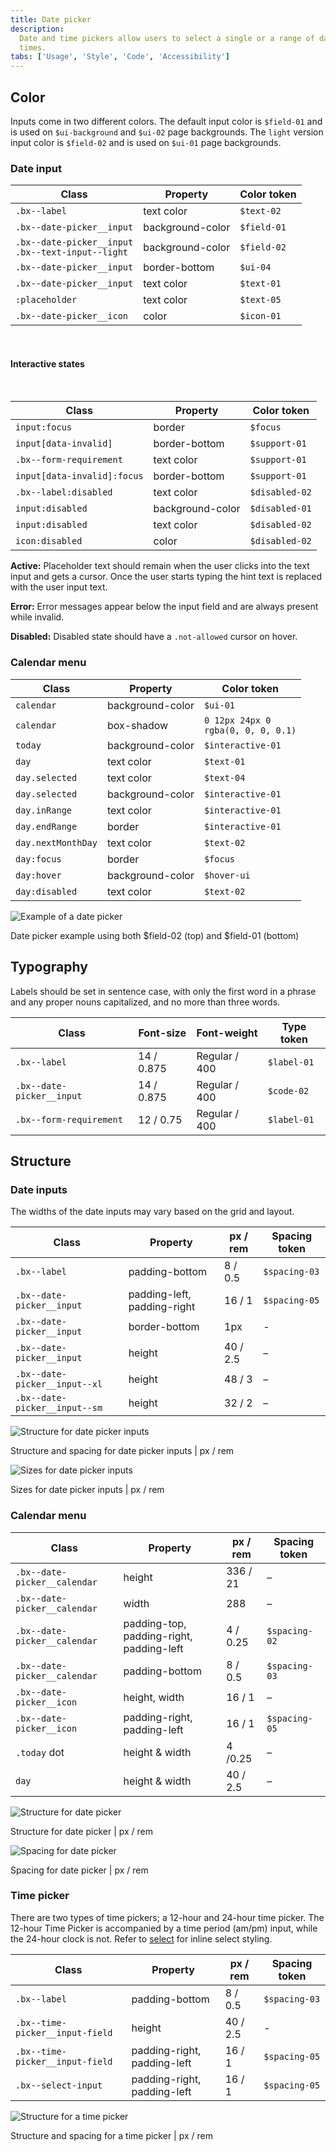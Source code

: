 ```yaml
---
title: Date picker
description:
  Date and time pickers allow users to select a single or a range of dates and
  times.
tabs: ['Usage', 'Style', 'Code', 'Accessibility']
---
```


## Color

Inputs come in two different colors. The default input color is `$field-01` and
is used on `$ui-background` and `$ui-02` page backgrounds. The `light` version
input color is `$field-02` and is used on `$ui-01` page backgrounds.

### Date input

| Class                                                    | Property         | Color token |
| -------------------------------------------------------- | ---------------- | ----------- |
| `.bx--label`                                             | text color       | `$text-02`  |
| `.bx--date-picker__input`                                | background-color | `$field-01` |
| `.bx--date-picker__input` <br/> `.bx--text-input--light` | background-color | `$field-02` |
| `.bx--date-picker__input`                                | border-bottom    | `$ui-04`    |
| `.bx--date-picker__input`                                | text color       | `$text-01`  |
| `:placeholder`                                           | text color       | `$text-05`  |
| `.bx--date-picker__icon`                                 | color            | `$icon-01`  |

<br />

#### Interactive states

<br />

| Class                       | Property         | Color token    |
| --------------------------- | ---------------- | -------------- |
| `input:focus`               | border           | `$focus`       |
| `input[data-invalid]`       | border-bottom    | `$support-01`  |
| `.bx--form-requirement`     | text color       | `$support-01`  |
| `input[data-invalid]:focus` | border-bottom    | `$support-01`  |
| `.bx--label:disabled`       | text color       | `$disabled-02` |
| `input:disabled`            | background-color | `$disabled-01` |
| `input:disabled`            | text color       | `$disabled-02` |
| `icon:disabled`             | color            | `$disabled-02` |

**Active:** Placeholder text should remain when the user clicks into the text
input and gets a cursor. Once the user starts typing the hint text is replaced
with the user input text.

**Error:** Error messages appear below the input field and are always present
while invalid.

**Disabled:** Disabled state should have a `.not-allowed` cursor on hover.

### Calendar menu

| Class              | Property         | Color token                                |
| ------------------ | ---------------- | ------------------------------------------ |
| `calendar`         | background-color | `$ui-01`                                   |
| `calendar`         | box-shadow       | `0 12px 24px 0` <br/> `rgba(0, 0, 0, 0.1)` |
| `today`            | background-color | `$interactive-01`                          |
| `day`              | text color       | `$text-01`                                 |
| `day.selected`     | text color       | `$text-04`                                 |
| `day.selected`     | background-color | `$interactive-01`                          |
| `day.inRange`      | text color       | `$interactive-01`                          |
| `day.endRange`     | border           | `$interactive-01`                          |
| `day.nextMonthDay` | text color       | `$text-02`                                 |
| `day:focus`        | border           | `$focus`                                   |
| `day:hover`        | background-color | `$hover-ui`                                |
| `day:disabled`     | text color       | `$text-02`                                 |

<div className="image--fixed">

![Example of a date picker](images/date-picker-style-1.png)

</div>

<Caption>
  Date picker example using both $field-02 (top) and $field-01 (bottom)
</Caption>

## Typography

Labels should be set in sentence case, with only the first word in a phrase and
any proper nouns capitalized, and no more than three words.

| Class                     | Font-size  | Font-weight   | Type token  |
| ------------------------- | ---------- | ------------- | ----------- |
| `.bx--label`              | 14 / 0.875 | Regular / 400 | `$label-01` |
| `.bx--date-picker__input` | 14 / 0.875 | Regular / 400 | `$code-02`  |
| `.bx--form-requirement`   | 12 / 0.75  | Regular / 400 | `$label-01` |

## Structure

### Date inputs

The widths of the date inputs may vary based on the grid and layout.

| Class                         | Property                    | px / rem | Spacing token |
| ----------------------------- | --------------------------- | -------- | ------------- |
| `.bx--label`                  | padding-bottom              | 8 / 0.5  | `$spacing-03` |
| `.bx--date-picker__input`     | padding-left, padding-right | 16 / 1   | `$spacing-05` |
| `.bx--date-picker__input`     | border-bottom               | 1px      | -             |
| `.bx--date-picker__input`     | height                      | 40 / 2.5 | –             |
| `.bx--date-picker__input--xl` | height                      | 48 / 3   | –             |
| `.bx--date-picker__input--sm` | height                      | 32 / 2   | –             |

<div className="image--fixed">

![Structure for date picker inputs](images/date-picker-style-4.png)

</div>

<Caption>Structure and spacing for date picker inputs | px / rem</Caption>

<div className="image--fixed">

![Sizes for date picker inputs](images/date-picker-style-5.png)

</div>

<Caption>Sizes for date picker inputs | px / rem</Caption>

### Calendar menu

| Class                        | Property                                 | px / rem | Spacing token |
| ---------------------------- | ---------------------------------------- | -------- | ------------- |
| `.bx--date-picker__calendar` | height                                   | 336 / 21 | –             |
| `.bx--date-picker__calendar` | width                                    | 288      | –             |
| `.bx--date-picker__calendar` | padding-top, padding-right, padding-left | 4 / 0.25 | `$spacing-02` |
| `.bx--date-picker__calendar` | padding-bottom                           | 8 / 0.5  | `$spacing-03` |
| `.bx--date-picker__icon`     | height, width                            | 16 / 1   | –             |
| `.bx--date-picker__icon`     | padding-right, padding-left              | 16 / 1   | `$spacing-05` |
| `.today` dot                 | height & width                           | 4 /0.25  | –             |
| `day`                        | height & width                           | 40 / 2.5 | –             |

<div className="image--fixed">

![Structure for date picker](images/date-picker-style-2.png)

</div>

<Caption>Structure for date picker | px / rem</Caption>

<div className="image--fixed">

![Spacing for date picker](images/date-picker-style-3.png)

</div>

<Caption>Spacing for date picker | px / rem</Caption>

### Time picker

There are two types of time pickers; a 12-hour and 24-hour time picker. The
12-hour Time Picker is accompanied by a time period (am/pm) input, while the
24-hour clock is not. Refer to [select](/components/select/code) for inline
select styling.

| Class                           | Property                    | px / rem | Spacing token |
| ------------------------------- | --------------------------- | -------- | ------------- |
| `.bx--label`                    | padding-bottom              | 8 / 0.5  | `$spacing-03` |
| `.bx--time-picker__input-field` | height                      | 40 / 2.5 | -             |
| `.bx--time-picker__input-field` | padding-right, padding-left | 16 / 1   | `$spacing-05` |
| `.bx--select-input`             | padding-right, padding-left | 16 / 1   | `$spacing-05` |

<div className="image--fixed">

![Structure for a time picker](images/time-picker-style-1.png)

</div>

<Caption>Structure and spacing for a time picker | px / rem</Caption>
